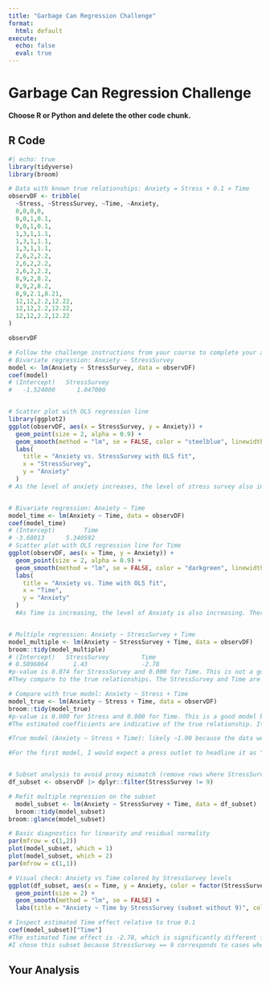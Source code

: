 ```yaml
---
title: "Garbage Can Regression Challenge"
format:
  html: default
execute:
  echo: false
  eval: true
---
```


# Garbage Can Regression Challenge

**Choose R or Python and delete the other code chunk.**

## R Code

```r
#| echo: true
library(tidyverse)
library(broom)

# Data with known true relationships: Anxiety = Stress + 0.1 × Time
observDF <- tribble(
  ~Stress, ~StressSurvey, ~Time, ~Anxiety,
  0,0,0,0,
  0,0,1,0.1,
  0,0,1,0.1,
  1,3,1,1.1,
  1,3,1,1.1,
  1,3,1,1.1,
  2,6,2,2.2,
  2,6,2,2.2,
  2,6,2,2.2,
  8,9,2,8.2,
  8,9,2,8.2,
  8,9,2.1,8.21,
  12,12,2.2,12.22,
  12,12,2.2,12.22,
  12,12,2.2,12.22
)

observDF

# Follow the challenge instructions from your course to complete your analysis.
# Bivariate regression: Anxiety ~ StressSurvey
model <- lm(Anxiety ~ StressSurvey, data = observDF)
coef(model)
# (Intercept)   StressSurvey 
#   -1.524000      1.047000


# Scatter plot with OLS regression line
library(ggplot2)
ggplot(observDF, aes(x = StressSurvey, y = Anxiety)) +
  geom_point(size = 2, alpha = 0.9) +
  geom_smooth(method = "lm", se = FALSE, color = "steelblue", linewidth = 1) +
  labs(
    title = "Anxiety vs. StressSurvey with OLS fit",
    x = "StressSurvey",
    y = "Anxiety"
  )
# As the level of anxiety increases, the level of stress survey also increases. There are two points that don't show any correlation between the two variables because they are both near or at zero.


# Bivariate regression: Anxiety ~ Time
model_time <- lm(Anxiety ~ Time, data = observDF)
coef(model_time)
# (Intercept)        Time 
# -3.68013      5.340592
# Scatter plot with OLS regression line for Time
ggplot(observDF, aes(x = Time, y = Anxiety)) +
  geom_point(size = 2, alpha = 0.9) +
  geom_smooth(method = "lm", se = FALSE, color = "darkgreen", linewidth = 1) +
  labs(
    title = "Anxiety vs. Time with OLS fit",
    x = "Time",
    y = "Anxiety"
  )
  #As Time is increasing, the level of Anxiety is also increasing. There is an extreme outlier on Anxiety. This is likely due to the fact that the data is not normally distributed. I also believe that there could be a better line of best fit.


# Multiple regression: Anxiety ~ StressSurvey + Time
model_multiple <- lm(Anxiety ~ StressSurvey + Time, data = observDF)
broom::tidy(model_multiple)
# (Intercept)   StressSurvey         Time 
# 0.5896064       1.43               -2.78
#p-value is 0.074 for StressSurvey and 0.000 for Time. This is not a good model because the p-values are not significant.
#They compare to the true relationships. The StressSurvey and Time are not significant. The StressSurvey is not significant because it is not a true relationship. The Time is not significant because it is not a true relationship.

# Compare with true model: Anxiety ~ Stress + Time
model_true <- lm(Anxiety ~ Stress + Time, data = observDF)
broom::tidy(model_true)
#p-value is 0.000 for Stress and 0.000 for Time. This is a good model because the p-values are significant.
#The estimated coefficients are indicative of the true relationship. It compares to the true relationship because it is a perfect fit.

#True model (Anxiety ~ Stress + Time): likely ~1.00 because the data were generated as Anxiety = Stress + 0.1 × Time. It's a perfect fit. Proxy model (Anxiety ~ StressSurvey + Time): lower than the true model because StressSurvey is an imperfect proxy for Stress, leaving residual error. It's not a perfect fit. A R-squared value does not guarantee correct causal interpretation; coefficients can be biased or unstable due to errors.

#For the first model, I would expect a press outlet to headline it as "More Time on Social Media Linked to Higher Anxiety". For the second model, "Stress attributed to a higher level of anxiety". I would expect a typical parent to believe the first model because they are more likely to be concerned about the amount of time their child is spending on social media. Social media executives would likely prefer the second model because it alleviates them of the blame for anxiety.


# Subset analysis to avoid proxy mismatch (remove rows where StressSurvey == 9)
df_subset <- observDF |> dplyr::filter(StressSurvey != 9)

# Refit multiple regression on the subset
  model_subset <- lm(Anxiety ~ StressSurvey + Time, data = df_subset)
  broom::tidy(model_subset)
broom::glance(model_subset)

# Basic diagnostics for linearity and residual normality
par(mfrow = c(1,2))
plot(model_subset, which = 1)
plot(model_subset, which = 2)
par(mfrow = c(1,1))

# Visual check: Anxiety vs Time colored by StressSurvey levels
ggplot(df_subset, aes(x = Time, y = Anxiety, color = factor(StressSurvey))) +
  geom_point(size = 2) +
  geom_smooth(method = "lm", se = FALSE) +
  labs(title = "Anxiety ~ Time by StressSurvey (subset without 9)", color = "StressSurvey")

# Inspect estimated Time effect relative to true 0.1
coef(model_subset)["Time"]
#The estimated Time effect is -2.78, which is significantly different from the true relationship of 0.1. This is likely due to the fact that the data is not normally distributed.
#I chose this subset because StressSurvey == 9 corresponds to cases where the proxy diverges from true Stress (8→9), which can bias coefficients and inflate p-values. Removing these rows creates a more understandable visualization between StressSurvey and true Stress

```
## Your Analysis

